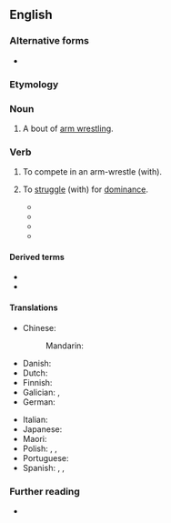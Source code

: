 {{also|arm wrestle}}
==English==

===Alternative forms===
* {{alter|en|arm wrestle}}

===Etymology===
{{compound|en|arm|wrestle}}

===Noun===
{{en-noun|head=[[arm]]-[[wrestle]]}}

# {{lb|en|sports}} A bout of [[arm wrestling]].

===Verb===
{{en-verb}}

# {{lb|en|ambitransitive}} To compete in an arm-wrestle (with).
#: {{syn|en|pull wrists}}
# {{lb|en|ambitransitive|by extension}} To [[struggle]] (with) for [[dominance]].
#* {{quote-book|en|year=1996|title=DreamEden|author=Linda Ty-Casper |page=318|ISBN=0295975865|passage=Unable to give any answer, Benhur finds himself being '''arm-wrestled''' on both sides; he feels like a boy with them, unscathed as yet by Tuesday morning in Constitutional Law }}
#* {{quote-book|en|year=1999|title=Welcome to My Family|author=Roz D. Fox|page=151|ISBN=0373708858|passage=I '''arm-wrestled''' a promise from Gordon Dempsey that news of our night in Atlantic City would go no further. }}
#* {{quote-book|en|year=2014 |title=The Other Renaissance: Italian Humanism between Hegel and Heidegger|author=Rocco Rubini|ISBN=022618627X|passage=In fact, throughout 1946, they continued to '''arm-wrestle''' over which of them was entitled to philosophize.}}
#* {{quote-book|en|year=2015|title=Who Cooked Adam Smith's Dinner?|author=Katrine Marcal|page=62|ISBN=9781925113723|passage=The idea that war and conflicts are purely rational, calculable considerations lives on today. Even if the playing fields for the superpowers' '''arm-wrestling''' matches are no longer Berlin, Vienna, Warsaw, but instead Kabul, Tehran and Peshawar.}}

====Derived terms====
* {{l|en|arm-wrestler}}
* {{l|en|arm-wrestling}}

====Translations====
{{trans-top|to compete in an arm-wrestle}}
* Chinese:
*: Mandarin: {{t-needed|cmn}}
* Danish: {{t|da|lægge arm}}
* Dutch: {{t|nl|armworstelen}}
* Finnish: {{t-needed|fi}}
* Galician: {{t+|gl|botar un pulso}}, {{t+|gl|pulsear}}
* German: {{t|de|armdrücken}}
{{trans-mid}}
* Italian: {{t|it|[[fare]] [[a]] [[braccio di ferro]]}}
* Japanese: {{t|ja|アームレスリングする|tr=āmu resuringu suru|sc=Jpan}}
* Maori: {{t|mi|mamau ringa}}
* Polish: {{t|pl|siłować się}}, {{t|pl|siłować na rękę}}, {{t|pl|siłować się na rękę}}
* Portuguese: {{t|pt|[[disputar]] [[queda de braço]]}}
* Spanish: {{t+|es|pulsear}}, {{t|es|echar un pulso}}, {{t|es|echar un fuerzitas}}
{{trans-bottom}}

===Further reading===
* {{pedia|arm wrestling}}